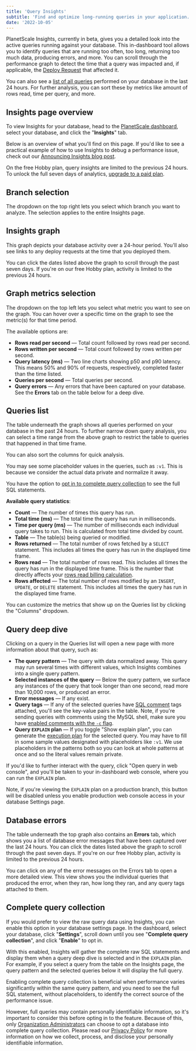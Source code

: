 ```yaml
---
title: 'Query Insights'
subtitle: 'Find and optimize long-running queries in your application.'
date: '2022-10-05'
---
```



PlanetScale Insights, currently in beta, gives you a detailed look into the active queries running against your database. This in-dashboard tool allows you to identify queries that are running too often, too long, returning too much data, producing errors, and more. You can scroll through the performance graph to detect the time that a query was impacted and, if applicable, the [Deploy Request](/docs/concepts/deploy-requests) that affected it.

You can also see a [list of all queries](#queries-list) performed on your database in the last 24 hours. For further analysis, you can sort these by metrics like amount of rows read, time per query, and more.

## Insights page overview

To view Insights for your database, head to the [PlanetScale dashboard](https://app.planetscale.com), select your database, and click the "**Insights**" tab.

Below is an overview of what you'll find on this page. If you'd like to see a practical example of how to use Insights to debug a performance issue, check out our [Announcing Insights blog post](/blog/introducing-planetscale-insights-advanced-query-monitoring).

<VimeoEmbed
  src='https://player.vimeo.com/video/763945350'
  alt='This video shows an example Insights page. All explanations are covered in this doc.'
/>

<InfoBlock type='note'>
  On the free Hobby plan, query insights are limited to the previous 24 hours. To unlock the full seven days of
  analytics, <a href='/docs/concepts/billing'>upgrade to a paid plan</a>.
</InfoBlock>


## Branch selection

<ImageBlock alt='PlanetScale Insights branch selection' src={branches} />

The dropdown on the top right lets you select which branch you want to analyze. The selection applies to the entire Insights page.

## Insights graph

<ImageBlock alt='PlanetScale Insights graph' src={graph} />

This graph depicts your database activity over a 24-hour period. You'll also see links to any deploy requests at the time that you deployed them.

You can click the dates listed above the graph to scroll through the past seven days. If you're on our free Hobby plan, activity is limited to the previous 24 hours.

## Graph metrics selection

<ImageBlock alt='PlanetScale Insights graph metrics selection - rows written' src={metrics} />

The dropdown on the top left lets you select what metric you want to see on the graph. You can hover over a specific time on the graph to see the metric(s) for that time period.

The available options are:

- **Rows read per second** &mdash; Total count followed by rows read per second.
- **Rows written per second** &mdash; Total count followed by rows written per second.
- **Query latency (ms)** &mdash; Two line charts showing p50 and p90 latency. This means 50% and 90% of requests, respectively, completed faster than the time listed.
- **Queries per second** &mdash; Total queries per second.
- **Query errors** &mdash; Any errors that have been captured on your database. See the **Errors** tab on the table below for a deep dive.

## Queries list

<ImageBlock alt='PlanetScale Insights recent queries list' src={queries} />

The table underneath the graph shows all queries performed on your database in the past 24 hours. To further narrow down query analysis, you can select a time range from the above graph to restrict the table to queries that happened in that time frame.

You can also sort the columns for quick analysis.

<ImageBlock alt='Insights queries selected time range' src={timeframe} />

You may see some placeholder values in the queries, such as `:v1`. This is because we consider the actual data private and normalize it away.

<InfoBlock type='note'>
  You have the option to <a href="#complete-query-collection">opt in to complete query collection</a> to see the full SQL statements.
</InfoBlock>

**Available query statistics**:

- **Count** &mdash; The number of times this query has run.
- **Total time (ms)** &mdash; The total time the query has run in milliseconds.
- **Time per query (ms)** &mdash; The number of milliseconds each individual query takes to run. This is calculated from total time divided by count.
- **Table** &mdash; The table(s) being queried or modified.
- **Rows returned** &mdash; The total number of rows fetched by a `SELECT` statement. This includes all times the query has run in the displayed time frame.
- **Rows read** &mdash; The total number of rows read. This includes all times the query has run in the displayed time frame. This is the number that directly affects your [rows read billing calculation](/docs/concepts/billing#understanding-rows-read).
- **Rows affected** &mdash; The total number of rows modified by an `INSERT`, `UPDATE`, or `DELETE` statement. This includes all times the query has run in the displayed time frame.

You can customize the metrics that show up on the Queries list by clicking the "Columns" dropdown.

## Query deep dive

Clicking on a query in the Queries list will open a new page with more information about that query, such as:

- **The query pattern** &mdash; The query with data normalized away. This query may run several times with different values, which Insights combines into a single query pattern.
- **Selected instances of the query** &mdash; Below the query pattern, we surface any instances of the query that took longer than one second, read more than 10,000 rows, or produced an error.
- **Error messages** &mdash; If any exist.
- **Query tags** &mdash; If any of the selected queries have [SQL comment](https://google.github.io/sqlcommenter/) tags attached, you'll see the key-value pairs in the table. Note, if you're sending queries with comments using the MySQL shell, make sure you have [enabled comments with the `-c` flag](https://dev.mysql.com/doc/refman/8.0/en/mysql-command-options.html#option_mysql_comments).
- **Query `EXPLAIN` plan** &mdash; If you toggle "Show explain plan", you can generate the [execution plan](https://dev.mysql.com/blog-archive/mysql-explain-analyze/) for the selected query. You may have to fill in some sample values designated with placeholders like `:v1`. We use placeholders in the patterns both so you can look at whole patterns at once and so the literal values remain private.

If you'd like to further interact with the query, click "Open query in web console", and you'll be taken to your in-dashboard web console, where you can run the `EXPLAIN` plan.

Note, if you're viewing the `EXPLAIN` plan on a production branch, this button will be disabled unless you enable production web console access in your database Settings page.

<ImageBlock alt='PlanetScale Insights query pattern w/ explain plan' src={query} />
<ImageBlock alt='PlanetScale Insights explain plan' src={explain} />

## Database errors

The table underneath the top graph also contains an **Errors** tab, which shows you a list of database error messages that have been captured over the last 24 hours. You can click the dates listed above the graph to scroll through the past seven days. If you're on our free Hobby plan, activity is limited to the previous 24 hours.

<ImageBlock alt='PlanetScale Insights errors tab' src={errors} />

You can click on any of the error messages on the Errors tab to open a more detailed view. This view shows you the individual queries that produced the error, when they ran, how long they ran, and any query tags attached to them.

<ImageBlock alt='PlanetScale Insights errors tab deep dive showing queries' src={errorsDetailed} />

## Complete query collection

If you would prefer to view the raw query data using Insights, you can enable this option in your database settings page. In the dashboard, select your database, click "**Settings**", scroll down until you see "**Complete query collection**", and click "**Enable**" to opt in.

<ImageBlock alt='PlanetScale Insights complete query collection opt in' src={optIn} />

With this enabled, Insights will gather the complete raw SQL statements and display them when a query deep dive is selected and in the `EXPLAIN` plan. For example, if you select a query from the table on the Insights page, the query pattern and the selected queries below it will display the full query.

<ImageBlock alt='PlanetScale Insights unnormalized data in query deep dive' src={unnormalizedData} />

Enabling complete query collection is beneficial when performance varies significantly within the same query pattern, and you need to see the full SQL statement, without placeholders, to identify the correct source of the performance issue.

However, full queries may contain personally identifiable information, so it's important to consider this before opting in to the feature. Because of this, only [Organization Administrators](/docs/concepts/access-control#organization-administrator) can choose to opt a database into complete query collection. Please read our [Privacy Policy](/legal/privacy) for more information on how we collect, process, and disclose your personally identifiable information.
